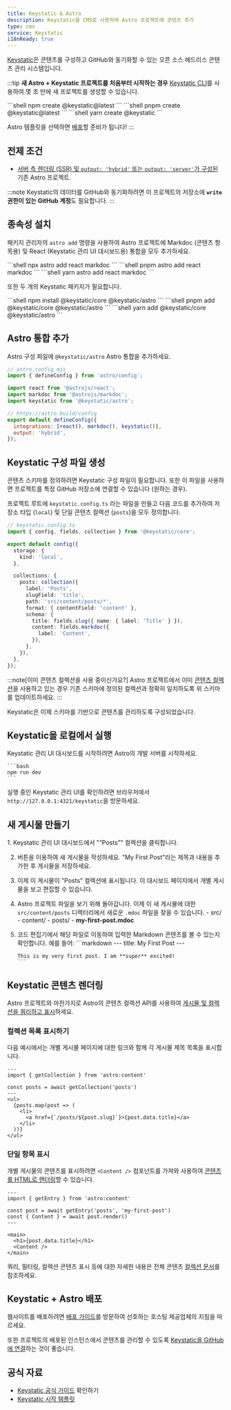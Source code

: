 ```yaml
---
title: Keystatic & Astro
description: Keystatic을 CMS로 사용하여 Astro 프로젝트에 콘텐츠 추가
type: cms
service: Keystatic
i18nReady: true
---
```



[Keystatic](https://keystatic.com/)은 콘텐츠를 구성하고 GitHub와 동기화할 수 있는 오픈 소스 헤드리스 콘텐츠 관리 시스템입니다.

:::tip
**새 Astro + Keystatic 프로젝트를 처음부터 시작하는 경우** [Keystatic CLI](https://keystatic.com/docs/quick-start#keystatic-cli)를 사용하여 몇 초 만에 새 프로젝트를 생성할 수 있습니다.

<PackageManagerTabs>
  <Fragment slot="npm">
  ```shell
  npm create @keystatic@latest
  ```
  </Fragment>
  <Fragment slot="pnpm">
  ```shell
  pnpm create @keystatic@latest
  ```
  </Fragment>
  <Fragment slot="yarn">
  ```shell
  yarn create @keystatic
  ```
  </Fragment>
</PackageManagerTabs>

Astro 템플릿을 선택하면 [배포](#keystatic--astro-배포)할 준비가 됩니다!
:::

## 전제 조건

- [서버 측 렌더링 (SSR) 및 `output: 'hybrid'` 또는 `output: 'server'`가 구성된](/ko/guides/on-demand-rendering/) 기존 Astro 프로젝트.

:::note
Keystatic의 데이터를 GitHub와 동기화하려면 이 프로젝트의 저장소에 **`write` 권한이 있는 GitHub 계정**도 필요합니다.
:::

## 종속성 설치

패키지 관리자의 `astro add` 명령을 사용하여 Astro 프로젝트에 Markdoc (콘텐츠 항목용) 및 React (Keystatic 관리 UI 대시보드용) 통합을 모두 추가하세요.

<PackageManagerTabs>
  <Fragment slot="npm">
  ```shell
  npx astro add react markdoc
  ```
  </Fragment>
  <Fragment slot="pnpm">
  ```shell
  pnpm astro add react markdoc
  ```
  </Fragment>
  <Fragment slot="yarn">
  ```shell
  yarn astro add react markdoc
  ```
  </Fragment>
</PackageManagerTabs>

또한 두 개의 Keystatic 패키지가 필요합니다.

<PackageManagerTabs>
  <Fragment slot="npm">
  ```shell
  npm install @keystatic/core @keystatic/astro
  ```
  </Fragment>
  <Fragment slot="pnpm">
  ```shell
  pnpm add @keystatic/core @keystatic/astro
  ```
  </Fragment>
  <Fragment slot="yarn">
  ```shell
  yarn add @keystatic/core @keystatic/astro
  ```
  </Fragment>
</PackageManagerTabs>

## Astro 통합 추가

Astro 구성 파일에 `@keystatic/astro` Astro 통합을 추가하세요.

```js ins={6} ins=", keystatic()"
// astro.config.mjs
import { defineConfig } from 'astro/config';

import react from '@astrojs/react';
import markdoc from '@astrojs/markdoc';
import keystatic from '@keystatic/astro';

// https://astro.build/config
export default defineConfig({
  integrations: [react(), markdoc(), keystatic()],
  output: 'hybrid',
});
```

## Keystatic 구성 파일 생성

콘텐츠 스키마를 정의하려면 Keystatic 구성 파일이 필요합니다. 또한 이 파일을 사용하면 프로젝트를 특정 GitHub 저장소에 연결할 수 있습니다 (원하는 경우).

프로젝트 루트에 `keystatic.config.ts` 라는 파일을 만들고 다음 코드를 추가하여 저장소 타입 (`local`) 및 단일 콘텐츠 컬렉션 (`posts`)을 모두 정의합니다.

```ts {8-25}
// keystatic.config.ts
import { config, fields, collection } from '@keystatic/core';

export default config({
  storage: {
    kind: 'local',
  },

  collections: {
    posts: collection({
      label: 'Posts',
      slugField: 'title',
      path: 'src/content/posts/*',
      format: { contentField: 'content' },
      schema: {
        title: fields.slug({ name: { label: 'Title' } }),
        content: fields.markdoc({
          label: 'Content',
        }),
      },
    }),
  },
});
```

:::note[이미 콘텐츠 컬렉션을 사용 중이신가요?]
Astro 프로젝트에서 이미 [콘텐츠 컬렉션](/ko/guides/content-collections/#컬렉션-정의)을 사용하고 있는 경우 기존 스키마에 정의된 컬렉션과 정확히 일치하도록 위 스키마를 업데이트하세요.
:::

Keystatic은 이제 스키마를 기반으로 콘텐츠를 관리하도록 구성되었습니다.

## Keystatic을 로컬에서 실행

Keystatic 관리 UI 대시보드를 시작하려면 Astro의 개발 서버를 시작하세요.

    ```bash
    npm run dev
    ```

실행 중인 Keystatic 관리 UI를 확인하려면 브라우저에서 `http://127.0.0.1:4321/keystatic`을 방문하세요.

## 새 게시물 만들기

<Steps>
1.  Keystatic 관리 UI 대시보드에서 "“Posts”" 컬렉션을 클릭합니다.

2.  버튼을 이용하여 새 게시물을 작성하세요. "My First Post"라는 제목과 내용을 추가한 후 게시물을 저장하세요.

3.  이제 이 게시물이 "Posts" 컬렉션에 표시됩니다. 이 대시보드 페이지에서 개별 게시물을 보고 편집할 수 있습니다.

4.  Astro 프로젝트 파일을 보기 위해 돌아갑니다. 이제 이 새 게시물에 대한 `src/content/posts` 디렉터리에서 새로운 `.mdoc` 파일을 찾을 수 있습니다.
        <FileTree title="Project Structure">
        - src/
          - content/
            - posts/
              - **my-first-post.mdoc**
        </FileTree>

5.  코드 편집기에서 해당 파일로 이동하여 입력한 Markdown 콘텐츠를 볼 수 있는지 확인합니다. 예를 들어:
        ```markdown
        ---
        title: My First Post
        ---

        This is my very first post. I am **super** excited!
        ```
</Steps>

## Keystatic 콘텐츠 렌더링

Astro 프로젝트와 마찬가지로 Astro의 콘텐츠 컬렉션 API를 사용하여 [게시물 및 컬렉션을 쿼리하고 표시](/ko/guides/content-collections/#컬렉션-쿼리)하세요.

### 컬렉션 목록 표시하기

다음 예시에서는 개별 게시물 페이지에 대한 링크와 함께 각 게시물 제목 목록을 표시합니다.

```tsx {4}
---
import { getCollection } from 'astro:content'

const posts = await getCollection('posts')
---
<ul>
  {posts.map(post => (
    <li>
      <a href={`/posts/${post.slug}`}>{post.data.title}</a>
    </li>
  ))}
</ul>
```

### 단일 항목 표시

개별 게시물의 콘텐츠를 표시하려면 `<Content />` 컴포넌트를 가져와 사용하여 [콘텐츠를 HTML로 렌더링](/ko/guides/content-collections/#콘텐츠를-html로-렌더링)할 수 있습니다.

```tsx {4-5}
---
import { getEntry } from 'astro:content'

const post = await getEntry('posts', 'my-first-post')
const { Content } = await post.render()
---

<main>
  <h1>{post.data.title}</h1>
  <Content />
</main>

```

쿼리, 필터링, 컬렉션 콘텐츠 표시 등에 대한 자세한 내용은 전체 콘텐츠 [컬렉션 문서](/ko/guides/content-collections/)를 참조하세요.

## Keystatic + Astro 배포

웹사이트를 배포하려면 [배포 가이드](/ko/guides/deploy/)를 방문하여 선호하는 호스팅 제공업체의 지침을 따르세요.

또한 프로젝트의 배포된 인스턴스에서 콘텐츠를 관리할 수 있도록 [Keystatic을 GitHub에 연결](https://keystatic.com/docs/connect-to-github)하는 것이 좋습니다.

## 공식 자료

- [Keystatic 공식 가이드](https://keystatic.com/docs/installation-astro) 확인하기
- [Keystatic 시작 템플릿](https://github.com/Thinkmill/keystatic/tree/main/templates/astro)
